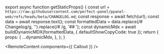 
export async function getStaticProps() {
  const url = `https://raw.githubusercontent.com/perfect-panel/ppanel-web/refs/heads/beta/CHANGELOG.md`;
  const response = await fetch(url);
  const data = await response.text();
  const formattedData = data.replace(/# Changelog/g, '').replace(/# /g, '## ');
  const dynamicMdx = await buildDynamicMDX(formattedData, { defaultShowCopyCode: true });
  return {
    props: {
      ...dynamicMdx,
    },
  };
}

<RemoteContent components={{ Callout }} />
